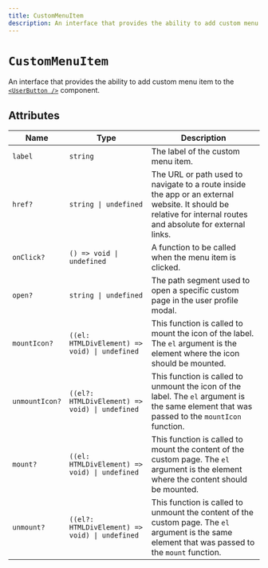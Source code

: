 ```yaml
---
title: CustomMenuItem
description: An interface that provides the ability to add custom menu item to the <UserButton /> component.
---
```


# `CustomMenuItem`

An interface that provides the ability to add custom menu item to the [`<UserButton />`][userbutton-ref] component.

## Attributes

| Name | Type | Description |
| - | - | - |
| `label` | `string` | The label of the custom menu item. |
| `href?` | `string \| undefined` | The URL or path used to navigate to a route inside the app or an external website. It should be relative for internal routes and absolute for external links. |
| `onClick?` | `() => void \| undefined` | A function to be called when the menu item is clicked. |
| `open?` | `string \| undefined` | The path segment used to open a specific custom page in the user profile modal. |
| `mountIcon?` | `((el: HTMLDivElement) => void) \| undefined` | This function is called to mount the icon of the label. The `el` argument is the element where the icon should be mounted. |
| `unmountIcon?` | `((el?: HTMLDivElement) => void) \| undefined` | This function is called to unmount the icon of the label. The `el` argument is the same element that was passed to the `mountIcon` function. |
| `mount?` | `((el: HTMLDivElement) => void) \| undefined` | This function is called to mount the content of the custom page. The `el` argument is the element where the content should be mounted. |
| `unmount?` | `((el?: HTMLDivElement) => void) \| undefined` | This function is called to unmount the content of the custom page. The `el` argument is the same element that was passed to the `mount` function. |

[userbutton-ref]: /docs/components/user/user-button
